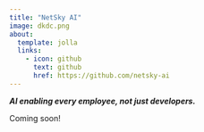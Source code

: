 ```yaml
---
title: "NetSky AI"
image: dkdc.png
about:
  template: jolla
  links:
    - icon: github
      text: github
      href: https://github.com/netsky-ai
---
```


***AI enabling every employee, not just developers.***

Coming soon!
